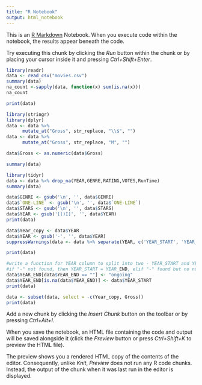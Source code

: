 ```yaml
---
title: "R Notebook"
output: html_notebook
---
```


This is an [R Markdown](http://rmarkdown.rstudio.com) Notebook. When you execute code within the notebook, the results appear beneath the code. 

Try executing this chunk by clicking the *Run* button within the chunk or by placing your cursor inside it and pressing *Ctrl+Shift+Enter*. 

```r
library(readr)
data <- read_csv("movies.csv")
summary(data)
na_count <-sapply(data, function(x) sum(is.na(x)))
na_count
```
```r
print(data)
```
```r
library(stringr)
library(dplyr)
data <- data %>%
      mutate_at("Gross", str_replace, "\\$", "")
data <- data %>%
      mutate_at("Gross", str_replace, "M", "")
```
```r
data$Gross <- as.numeric(data$Gross)
```
```r
summary(data)
```
```r
library(tidyr)
data <- data %>% drop_na(YEAR,GENRE,RATING,VOTES,RunTime)
summary(data)
```
```r
data$GENRE <- gsub('\n', '', data$GENRE)
data$`ONE-LINE` <- gsub('\n', '', data$`ONE-LINE`)
data$STARS <- gsub('\n', '', data$STARS)
data$YEAR <- gsub('[()I]', '', data$YEAR)
print(data)
```
```r
data$Year_copy <- data$YEAR
data$YEAR <- gsub('-', '', data$YEAR)
suppressWarnings(data <- data %>% separate(YEAR, c('YEAR_START', 'YEAR_END')))
```
```r
print(data)
```
```r
#write a function for YEAR column to split into two - YEAR_START and YEAR_END 
#if "-" not found, then YEAR_START = YEAR_END, elif "-" found but no number after this sign, YEAR_END = "ongoing"
data$YEAR_END[data$YEAR_END == ""] <- "ongoing"
data$YEAR_END[is.na(data$YEAR_END)] <- data$YEAR_START
print(data)
```
```r
data <- subset(data, select = -c(Year_copy, Gross))
print(data)
```
Add a new chunk by clicking the *Insert Chunk* button on the toolbar or by pressing *Ctrl+Alt+I*.

When you save the notebook, an HTML file containing the code and output will be saved alongside it (click the *Preview* button or press *Ctrl+Shift+K* to preview the HTML file).

The preview shows you a rendered HTML copy of the contents of the editor. Consequently, unlike *Knit*, *Preview* does not run any R code chunks. Instead, the output of the chunk when it was last run in the editor is displayed.